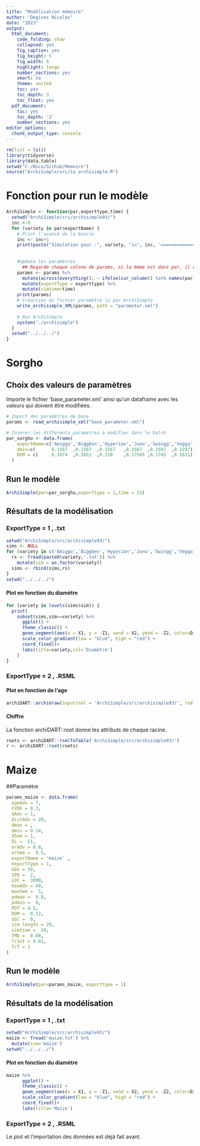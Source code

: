 ```yaml
---
title: "Modélisation mémoire"
author: "Degives Nicolas"
date: "2023"
output:
  html_document:
    code_folding: show
    collapsed: yes
    fig_caption: yes
    fig_height: 5
    fig_width: 6
    highlight: tango
    number_sections: yes
    smart: no
    theme: united
    toc: yes
    toc_depth: 3
    toc_float: yes
  pdf_document:
    toc: yes
    toc_depth: '2'
    number_sections: yes
editor_options:
  chunk_output_type: console
---
```


```r
rm(list = ls())
library(tidyverse)
library(data.table)
setwd("C:/Nico/Github/Memoire")
source("ArchiSimple/src/io_archisimple.R")
```

# Fonction pour run le modèle

```r
ArchiSimple <- function(par,exporttype,time) {
  setwd("ArchiSimple/src/archisimple93/")
  inc <-0
  for (variety in par$exportName) {
    # Print l'avancé de la boucle
    inc <- inc+1
    print(paste("Simulation pour :", variety, "i=", inc, '========================'))
    
    
    #Update les paramètres
      ## Regarde chaque colone de params, si la même est dans par, il remplace la colonne de params par celle de par
    params <- params %>%
      mutate(across(everything(), ~ ifelse(cur_column() %in% names(par), par[inc,][[cur_column()]],.))) %>%
      mutate(exportType = exporttype) %>%
      mutate(simtime=time)
    print(params)
    # Créaction du fichier paramètre lu par ArchiSimple
    write_archisimple_XML(params, path = "parameter.xml")
    
    # Run ArchiSimple
    system("./archisimple")
  }
  setwd("../../../")
}
```

# Sorgho

## Choix des valeurs de paramètres

Importe le fichier 'base_parameter.xml' ainsi qu'un dataframe avec les valeurs qui doivent être modifiées.

```r
# Import des paramètres de base
params <- read_archisimple_xml("base_parameter.xml")

# Insérer les différents paramètres à modifier dans le batch
par_sorgho <- data.frame(
    exportName=c('Amiggo','Biggben','Hyperion','Juno','Swingg','Vegga'),
    dmin=c(      0.1567  ,0.1567  ,0.1567   ,0.1567  ,0.1567  ,0.1297),
    RDM = c(     0.1874  ,0.2022  ,0.228    ,0.17545 ,0.1745  ,0.1611)
  )
```

## Run le modèle

```r
ArchiSimple(par=par_sorgho,exporttype = 1,time = 25)
```

## Résultats de la modélisation

### ExportType = 1 , .txt

```r
setwd("ArchiSimple/src/archisimple93/")
sims <- NULL
for (variety in c('Amiggo','Biggben','Hyperion','Juno','Swingg','Vegga')) {
  rs <- fread(paste0(variety,'.txt')) %>%
    mutate(sim = as.factor(variety))
  sims <- rbind(sims,rs)
}
setwd("../../../") 
```

#### Plot en fonction du diamètre

```r
for (variety in levels(sims$sim)) {
  print(
    subset(sims,sim==variety) %>%
      ggplot() +
      theme_classic() +
      geom_segment(aes(x = X1, y = -Z1, xend = X2, yend = -Z2, color=Diam), alpha=0.9) +
      scale_color_gradient(low = "blue", high = "red") +
      coord_fixed()+
      labs(title=variety,col='Diamètre')
    )
}
```

### ExportType = 2 , .RSML

#### Plot en fonction de l'age

```r
archiDART::archidraw(inputrsml = 'ArchiSimple/src/archisimple93/', rsml.date="age", coldate=rainbow(15), lwd=2, twod=c("x", "y"), asp=1, las=1, bty="l")

```

#### Chiffre

La fonction archiDART::root donne les attributs de chaque racine.

```r
roots <- archiDART::rsmlToTable('ArchiSimple/src/archisimple93/')
r <- archiDART::root(roots)
```

# Maize

##Paramètre

```r
params_maize <- data.frame(
  ageAdv = 7,
  CVDD = 0.3,
  dAdv = 1,
  distAdv = 20,
  dmax = ,
  dmin = 0.14,
  dSem = 1,
  EL =  51,
  erAdv = 0.8,
  erSem =  0.5,
  exportName = 'maize' ,
  exportType = 1,
  GDs = 50,
  IPD =  2,
  LDC =  3000,
  maxAdv = 40,
  maxSem =  5,
  pdmax =  0.8,
  pdmin =  0,
  PDT = 4.5,
  RDM =  0.12,
  SGC =  0,
  sim_length = 20,
  simtime =  20,
  TMD =  0.08,
  TrInt = 0.01,
  TrT = 1 
)
```

## Run le modèle

```r
ArchiSimple(par=params_maize, exporttype = 1)
```

## Résultats de la modélisation

### ExportType = 1 , .txt

```r
setwd("ArchiSimple/src/archisimple93/")
maize <- fread('maize.txt') %>%
  mutate(sim='maize')
setwd("../../../") 
```

#### Plot en fonction du diamètre

```r
maize %>%
      ggplot() +
      theme_classic() +
      geom_segment(aes(x = X1, y = -Z1, xend = X2, yend = -Z2, color=Diam), alpha=0.9) +
      scale_color_gradient(low = "blue", high = "red") +
      coord_fixed()+
      labs(title='Maize')
```

### ExportType = 2 , .RSML

Le plot et l'importation des données est déjà fait avant.

```r
 
```